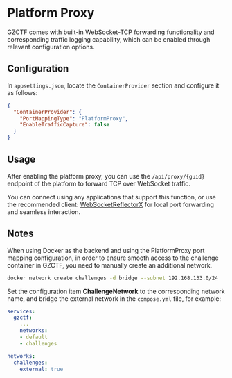 # Platform Proxy

GZCTF comes with built-in WebSocket-TCP forwarding functionality and corresponding traffic logging capability, which can be enabled through relevant configuration options.

## Configuration

In `appsettings.json`, locate the `ContainerProvider` section and configure it as follows:

```json
{
  "ContainerProvider": {
    "PortMappingType": "PlatformProxy",
    "EnableTrafficCapture": false
  }
}
```

## Usage

After enabling the platform proxy, you can use the `/api/proxy/{guid}` endpoint of the platform to forward TCP over WebSocket traffic.

You can connect using any applications that support this function, or use the recommended client: [WebSocketReflectorX](https://github.com/XDSEC/WebSocketReflectorX) for local port forwarding and seamless interaction.

## Notes

When using Docker as the backend and using the PlatformProxy port mapping configuration, in order to ensure smooth access to the challenge container in GZCTF, you need to manually create an additional network.

```bash
docker network create challenges -d bridge --subnet 192.168.133.0/24
```

Set the configuration item **ChallengeNetwork** to the corresponding network name, and bridge the external network in the `compose.yml` file, for example:

```yaml
services:
  gzctf:
    ...
    networks:
    - default
    - challenges

networks:
  challenges:
    external: true
```
